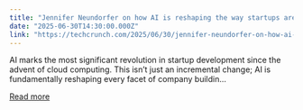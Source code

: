 ```yaml
---
title: "Jennifer Neundorfer on how AI is reshaping the way startups are built — live at TechCrunch All Stage"
date: "2025-06-30T14:30:00.000Z"
link: "https://techcrunch.com/2025/06/30/jennifer-neundorfer-on-how-ai-is-reshaping-the-way-startups-are-built-live-at-techcrunch-all-stage/"
---
```


AI marks the most significant revolution in startup development since the advent of cloud computing. This isn’t just an incremental change; AI is fundamentally reshaping every facet of company buildin...

[Read more](https://techcrunch.com/2025/06/30/jennifer-neundorfer-on-how-ai-is-reshaping-the-way-startups-are-built-live-at-techcrunch-all-stage/)
